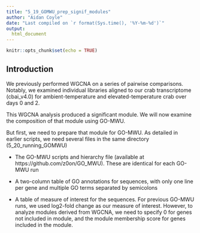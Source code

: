 ```yaml
---
title: "5_19_GOMWU_prep_signif_modules"
author: "Aidan Coyle"
date: "Last compiled on `r format(Sys.time(), '%Y-%m-%d')`"
output: 
  html_document
---
```


```r
knitr::opts_chunk$set(echo = TRUE)
```

## Introduction

We previously performed WGCNA on a series of pairwise comparisons. Notably, we examined individual libraries aligned to our crab transcriptome (cbai_v4.0) for ambient-temperature and elevated-temperature crab over days 0 and 2. 

This WGCNA analysis produced a significant module. We will now examine the composition of that module using GO-MWU.

But first, we need to prepare that module for GO-MWU. As detailed in earlier scripts, we need several files in the same directory (5_20_running_GOMWU)

- The GO-MWU scripts and hierarchy file (available at https://github.com/z0on/GO_MWU). These are identical for each GO-MWU run

- A two-column table of GO annotations for sequences, with only one line per gene and multiple GO terms separated by semicolons

- A table of measure of interest for the sequences. For previous GO-MWU runs, we used log2-fold change as our measure of interest. However, to analyze modules derived from WGCNA, we need to specify 0 for genes not included in module, and the module membership score for genes included in the module.



